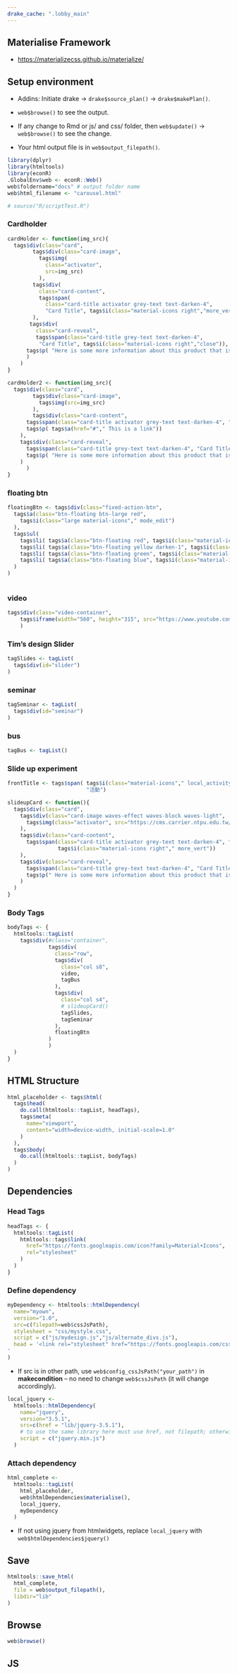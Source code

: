 ```yaml
---
drake_cache: ".lobby_main"
---
```


## Materialise Framework

  * <https://materializecss.github.io/materialize/>

## Setup environment

  * Addins: Initiate drake -> `drake$source_plan()` -> `drake$makePlan()`.
  
  * `web$browse()` to see the output. 
  
  * If any change to Rmd or js/ and css/ folder, then `web$update()` -> `web$browse()` to see the change.
  
  * Your html output file is in `web$output_filepath()`.

```r
library(dplyr)
library(htmltools)
library(econR)
.GlobalEnv$web <- econR::Web()
web$foldername="docs" # output folder name
web$html_filename <- "carousel.html"

# source("R/scriptTest.R")
```


### Cardholder

```r
cardHolder <- function(img_src){
  tags$div(class="card", 
        tags$div(class="card-image", 
          tags$img(
            class="activator",
            src=img_src)
          ),
        tags$div(
          class="card-content", 
          tags$span(
            class="card-title activator grey-text text-darken-4",
            "Card Title", tags$i(class="material-icons right","more_vert"))
        ),
       tags$div(
         class="card-reveal", 
         tags$span(class="card-title grey-text text-darken-4", 
          "Card Title", tags$i(class="material-icons right","close")),
      tags$p( "Here is some more information about this product that is only revealed once clicked on.")
      )
    )
}
```

```r
cardHolder2 <- function(img_src){
  tags$div(class="card", 
        tags$div(class="card-image", 
          tags$img(src=img_src)
        ),
        tags$div(class="card-content", 
      tags$span(class="card-title activator grey-text text-darken-4", "Card Title", tags$i(class="material-icons right"," more_vert")),
      tags$p( tags$a(href="#"," This is a link"))
    ),
    tags$div(class="card-reveal", 
      tags$span(class="card-title grey-text text-darken-4", "Card Title", tags$i(class="material-icons right"," close")),
      tags$p( "Here is some more information about this product that is only revealed once clicked on.")
    )
      )
}
```


### floating btn

```r
floatingBtn <- tags$div(class="fixed-action-btn", 
  tags$a(class="btn-floating btn-large red", 
    tags$i(class="large material-icons"," mode_edit")
  ),
  tags$ul( 
    tags$li( tags$a(class="btn-floating red", tags$i(class="material-icons"," insert_chart"))),
    tags$li( tags$a(class="btn-floating yellow darken-1", tags$i(class="material-icons"," format_quote"))),
    tags$li( tags$a(class="btn-floating green", tags$i(class="material-icons"," publish"))),
    tags$li( tags$a(class="btn-floating blue", tags$i(class="material-icons"," attach_file")))
  )
)
      
```

### video

```r
tags$div(class="video-container",
    tags$iframe(width="560", height="315", src="https://www.youtube.com/embed/z7GFa9Idi-M", title="YouTube video player", frameborder="0", allow="accelerometer; autoplay; clipboard-write; encrypted-media; gyroscope; picture-in-picture", allowfullscreen="")
    )
```

### Tim's design Slider

```r
tagSlides <- tagList(
  tags$div(id="slider")
)
```

### seminar

```r
tagSeminar <- tagList(
  tags$div(id="seminar")
)
```

### bus

```r
tagBus <- tagList()

```


### Slide up experiment

```r
frontTitle <- tags$span( tags$i(class="material-icons"," local_activity"),
                         "活動")
```

```r
slideupCard <- function(){
  tags$div(class="card", 
    tags$div(class="card-image waves-effect waves-block waves-light", 
      tags$img(class="activator", src="https://cms.carrier.ntpu.edu.tw/uploads/1_c1d4a362b5.jpeg")
    ),
    tags$div(class="card-content", 
      tags$span(class="card-title activator grey-text text-darken-4", frontTitle,
                tags$i(class="material-icons right"," more_vert"))
    ),
    tags$div(class="card-reveal", 
      tags$span(class="card-title grey-text text-darken-4", "Card Title", tags$i(class="material-icons right"," close")),
      tags$p(" Here is some more information about this product that is only revealed once clicked on.")
    )
  )
}
```


### Body Tags


```r
bodyTags <- {
  htmltools::tagList(
    tags$div(#class="container",
             tags$div(
               class="row", 
               tags$div(
                 class="col s8",
                 video,
                 tagBus
               ),
               tags$div(
                 class="col s4",
                 # slideupCard()
                 tagSlides,
                 tagSeminar
               ),
               floatingBtn
             )
             )
  )
}
```


## HTML Structure

```r
html_placeholder <- tags$html(
  tags$head(
    do.call(htmltools::tagList, headTags),
    tags$meta(
      name="viewport",
      content="width=device-width, initial-scale=1.0"
    )
  ),
  tags$body(
    do.call(htmltools::tagList, bodyTags)
  )
)
```

## Dependencies

### Head Tags

```r
headTags <- {
  htmltools::tagList(
    htmltools::tags$link(
      href="https://fonts.googleapis.com/icon?family=Material+Icons",
      rel="stylesheet"
    )
  )
}
```

### Define dependency

```r
myDependency <- htmltools::htmlDependency(
  name="myown",
  version="1.0",
  src=c(filepath=web$cssJsPath),
  stylesheet = "css/mystyle.css",
  script = c("js/mydesign.js","js/alternate_divs.js"),
  head = '<link rel="stylesheet" href="https://fonts.googleapis.com/css?family=Noto+Sans+TC">
'
)
```

  * If src is in other path, use `web$config_cssJsPath("your_path")` in **makecondition** -- no need to change `web$cssJsPath` (it will change accordingly).


```r
local_jquery <- 
  htmltools::htmlDependency(
    name="jquery",
    version="3.5.1",
    src=c(href = "lib/jquery-3.5.1"),
    # to use the same library here must use href, not filepath; otherwise, the current jquery system will be removed.
    script = c("jquery.min.js")
  )
```

### Attach dependency


```r
html_complete <- 
  htmltools::tagList(
    html_placeholder,
    web$htmlDependencies$materialise(),
    local_jquery, 
    myDependency
  )
```

  * If not using jquery from htmlwidgets, replace `local_jquery` with `web$htmlDependencies$jquery()`


## Save

```r
htmltools::save_html(
  html_complete, 
  file = web$output_filepath(),
  libdir="lib"
)
```

## Browse

```r
web$browse()
```

## JS


<!--JS end-->
